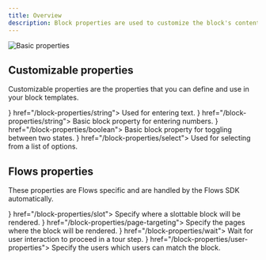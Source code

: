 ```yaml
---
title: Overview
description: Block properties are used to customize the block's content, appearance, and behavior.
---
```



![Basic properties](/block-properties/basic-properties.png)

## Customizable properties

Customizable properties are the properties that you can define and use in your block templates.

<Cards>
  <Card title="String" icon={<String16 />} href="/block-properties/string">
    Used for entering text.
  </Card>
  <Card title="Number" icon={<Number16 />} href="/block-properties/string">
    Basic block property for entering numbers.
  </Card>
  <Card title="Boolean" icon={<Boolean16 />} href="/block-properties/boolean">
    Basic block property for toggling between two states.
  </Card>
  <Card title="Select" icon={<Select16 />} href="/block-properties/select">
    Used for selecting from a list of options.
  </Card>
</Cards>

## Flows properties

These properties are Flows specific and are handled by the Flows SDK automatically.

<Cards>
  <Card title="Slot" icon={<Slot16 />} href="/block-properties/slot">
    Specify where a slottable block will be rendered.
  </Card>
  <Card title="Page targeting" icon={<Globe16 />} href="/block-properties/page-targeting">
    Specify the pages where the block will be rendered.
  </Card>
  <Card title="Wait" icon={<Wait16 />} href="/block-properties/wait">
   Wait for user interaction to proceed in a tour step.
  </Card>
  <Card title="User properties" icon={<User16 />} href="/block-properties/user-properties">
    Specify the users which users can match the block.
  </Card>

</Cards>
